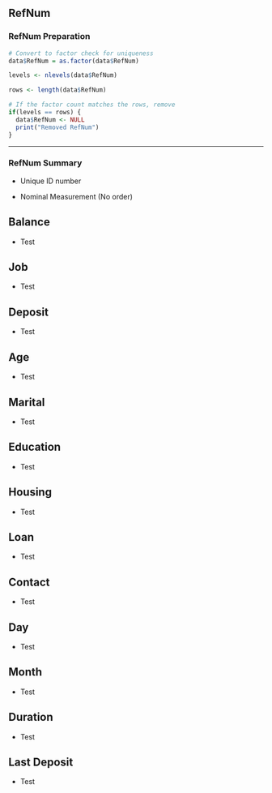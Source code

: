 ## RefNum {.unlisted .unnumbered}

### RefNum Preparation

```r

# Convert to factor check for uniqueness
data$RefNum = as.factor(data$RefNum)

levels <- nlevels(data$RefNum)

rows <- length(data$RefNum)

# If the factor count matches the rows, remove
if(levels == rows) {
  data$RefNum <- NULL
  print("Removed RefNum")
}
```

------------------------------------------------------------------------

### RefNum Summary

-   Unique ID number

-   Nominal Measurement (No order)

## Balance {.unlisted .unnumbered}

-   Test

## Job {.unlisted .unnumbered}

-   Test

## Deposit {.unlisted .unnumbered}

-   Test

## Age {.unlisted .unnumbered}

-   Test

## Marital {.unlisted .unnumbered}

-   Test

## Education {.unlisted .unnumbered}

-   Test

## Housing {.unlisted .unnumbered}

-   Test

## Loan {.unlisted .unnumbered}

-   Test

## Contact {.unlisted .unnumbered}

-   Test

## Day {.unlisted .unnumbered}

-   Test

## Month {.unlisted .unnumbered}

-   Test

## Duration {.unlisted .unnumbered}

-   Test

## Last Deposit

-   Test
